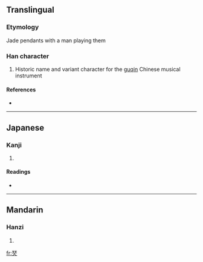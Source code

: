 {{also|琴|琹}}
==Translingual==

===Etymology===
Jade pendants with a man playing them

===Han character===
{{Han char|rn=96|rad=玉|as=06|sn=10|four=|canj=一土人 (MGO)}}

# Historic name and variant character for the [[guqin]] Chinese musical instrument

====References====
* {{Han ref|kx=0731.010|dkj=20957|dj=1142.150|hdz=21109.100|uh=73E1|ud=29665}}

----

==Japanese==

===Kanji===
{{ja-kanji|grade=|rs=玉06}}

# {{defn|Japanese}}

====Readings====
* {{ja-readings|on=[[きん]] (kin)|kun=[[こと]] (koto)}}

----

==Mandarin==

===Hanzi===
{{cmn-hanzi|pin=[[qín]] ([[qin2]])|wg=ch'in<sup>2</sup>}}

# {{defn|Mandarin}}

[[fr:珡]]